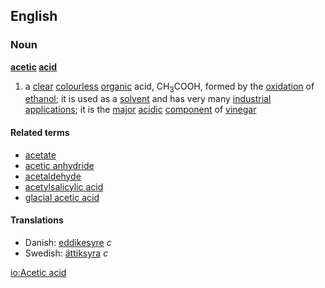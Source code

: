 ==English==
===Noun===
{{wikipedia}}
'''[[acetic]] [[acid]]'''

#{{chemistry}} a [[clear]] [[colourless]] [[organic]] acid, CH<sub>3</sub>COOH, formed by the [[oxidation]] of [[ethanol]]; it is used as a [[solvent]] and has very many [[industrial]] [[application]]s; it is the [[major]] [[acidic]] [[component]] of [[vinegar]]

====Related terms====
*[[acetate]]
*[[acetic anhydride]]
*[[acetaldehyde]]
*[[acetylsalicylic acid]]
*[[glacial acetic acid]]

====Translations====
*Danish: [[eddikesyre]] ''c''
*Swedish: [[ättiksyra]] ''c''

[[io:Acetic acid]]